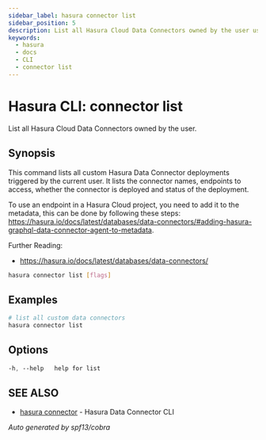 ```yaml
---
sidebar_label: hasura connector list
sidebar_position: 5
description: List all Hasura Cloud Data Connectors owned by the user using the Hasura CLI
keywords:
  - hasura
  - docs
  - CLI
  - connector list
---
```


# Hasura CLI: connector list

List all Hasura Cloud Data Connectors owned by the user.

## Synopsis

This command lists all custom Hasura Data Connector deployments triggered by the current user. It lists the connector names, endpoints to access, whether the connector is deployed and status of the deployment. 
		
To use an endpoint in a Hasura Cloud project, you need to add it to the metadata, this can be done by following these steps: https://hasura.io/docs/latest/databases/data-connectors/#adding-hasura-graphql-data-connector-agent-to-metadata. 

Further Reading:
- https://hasura.io/docs/latest/databases/data-connectors/
				

```bash
hasura connector list [flags]
```

## Examples

```bash
# list all custom data connectors
hasura connector list
```

## Options

```sass
-h, --help   help for list
```

## SEE ALSO

- [hasura connector](/hasura-cli/connector-plugin/commands/connector.mdx) - Hasura Data Connector CLI

_Auto generated by spf13/cobra_
